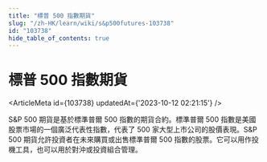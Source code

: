 ```yaml
---
title: "標普 500 指數期貨"
slug: "/zh-HK/learn/wiki/s&p500futures-103738"
id: "103738"
hide_table_of_contents: true
---
```



<Breadcrumbs current="標普 500 指數期貨" />

# 標普 500 指數期貨

<ArticleMeta id={103738} updatedAt={'2023-10-12 02:21:15'} />
<div className='border-solid border-b border-t-0 my-4 border-[var(--ifm-color-gray-300)]' />

S&P 500 期貨是基於標準普爾 500 指數的期貨合約。標準普爾 500 指數是美國股票市場的一個廣泛代表性指數，代表了 500 家大型上市公司的股價表現。S&P 500 期貨允許投資者在未來購買或出售標準普爾 500 指數的股票。它可以用作投機工具，也可以用於對沖或投資組合管理。
